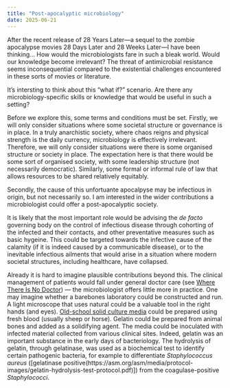 ```yaml
---
title: "Post-apocalyptic microbiology"
date: 2025-06-21
---
```


After the recent release of 28 Years Later---a sequel to the zombie apocalypse movies 28 Days Later and 28 Weeks Later---I have been thinking... How would the microbiologists fare in such a bleak world. Would our knowledge become irrelevant? The threat of antimicrobial resistance seems inconsequential compared to the existential challenges encountered in these sorts of movies or literature.

It's intersting to think about this "what if?" scenario. Are there any microbiology-specific skills or knowledge that would be useful in such a setting?

Before we explore this, some terms and conditions must be set. Firstly, we will only consider situations where some societal structure or governance is in place. In a truly anarchistic society, where chaos reigns and physical strength is the daily currency, microbiology is effectively irrelevant. Therefore, we will only consider situations were there is some organised structure or society in place. The expectation here is that there would be some sort of organised society, with some leadership structure (not necessarily democratic). Similarly, some formal or informal rule of law that allows resources to be shared relatively equitably.

Secondly, the cause of this unfortuante apocalpyse may be infectious in origin, but not necessarily so. I am interested in the wider contributions a microbiologist could offer a post-apocalyptic society. 

It is likely that the most important role would be advising the _de facto_ governing body on the control of infectious disease through cohorting of the infected and their contacts, and other preventative measures such as basic hygeine. This could be targeted towards the infective cause of the calamity (if it is indeed caused by a communicable disease), or to the inevitable infectious ailments that would arise in a situation where modern societal structures, including healthcare, have collapsed.

Already it is hard to imagine plausible contributions beyond this. The clinical management of patients would fall under general doctor care (see [Where There Is No Doctor](https://en.wikipedia.org/wiki/Where_There_Is_No_Doctor)) --- the microbiologist offers little more in practice. One may imagine whether a barebones laboratory could be constructed and run. A light microscope that uses natural could be a valuable tool in the right hands (and eyes). [Old-school solid culture media](https://asm.org/getattachment/7ec0de2b-bb16-4f6e-ba07-2aea25a43e76/protocol-28) could be prepared using fresh blood (usually sheep or horse). Gelatin could be prepared from animal bones and added as a solidifying agent. The media could be inoculated with infected material collected from various clinical sites. Indeed, gelatin was an important substance in the early days of bacteriology. The hydrolysis of gelatin, through gelatinase, was used as a biochemical test to identify certain pathogenic bacteria, for example to differentiate _Staphylococcus aureus_ ([gelatinase positive(https://asm.org/asm/media/protocol-images/gelatin-hydrolysis-test-protocol.pdf)]) from the coagulase-positive _Staphylococci_.
